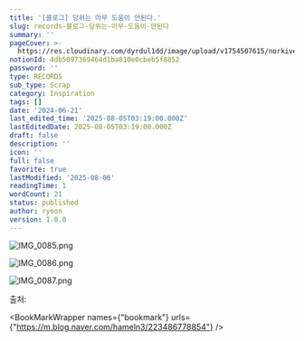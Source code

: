 ```yaml
---
title: '[블로그] 당위는 아무 도움이 안된다.'
slug: records-블로그-당위는-아무-도움이-안된다
summary: ''
pageCover: >-
  https://res.cloudinary.com/dyrdul1dd/image/upload/v1754507615/norkive-notion-images/1754507614986-E1_84_8B_E1_85_B5_E1_84_85_E1_85_B3_E1_86_B7_E1_84_8B_E1_85_A5_E1_86_B9_E1_84_82_E1_85_B3_E1_86_AB_E1_84_82_E1_85_A9_E1_84_90_E1_85_B3_E1_84_87_E1_85_AE_E1_86_A8_286_29.png
notionId: 4db5097369464d1ba810e0cbeb5f8852
password: ''
type: RECORDS
sub_type: Scrap
category: Inspiration
tags: []
date: '2024-06-21'
last_edited_time: '2025-08-05T03:19:00.000Z'
lastEditedDate: 2025-08-05T03:19:00.000Z
draft: false
description: ''
icon: ''
full: false
favorite: true
lastModified: '2025-08-06'
readingTime: 1
wordCount: 21
status: published
author: ryoon
version: 1.0.0
---
```


![IMG_0085.png](https://res.cloudinary.com/dyrdul1dd/image/upload/v1754507610/norkive-notion-images/1754507609534-IMG_0085.png)


![IMG_0086.png](https://res.cloudinary.com/dyrdul1dd/image/upload/v1754507612/norkive-notion-images/1754507612112-IMG_0086.png)


![IMG_0087.png](https://res.cloudinary.com/dyrdul1dd/image/upload/v1754507613/norkive-notion-images/1754507613496-IMG_0087.png)


출처: 


<BookMarkWrapper names={"bookmark"} urls={"https://m.blog.naver.com/hameln3/223486778854"} />

